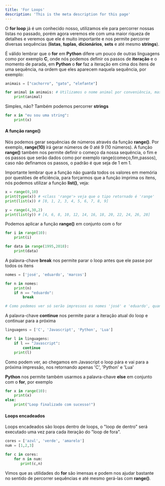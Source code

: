 ```yaml
---
title: 'For Loops'
description: 'This is the meta description for this page'
---
```


O **for loop** já é um conhecido nosso, utilizamos ele para percorrer nossas listas no passado, porém agora veremos ele com uma maior riqueza de detalhes e veremos que ele é muito importante e nos permite percorrer diversas sequências (**listas**, **tuplas**, **dicionários**, **sets** e até mesmo **strings**).

É válido lembrar que o **for** em **Python** difere um pouco de outras linguagens como por exemplo **C**, onde nós
podemos definir os passos de **iteração** e o momento de parada, em **Python** o **for** faz a iteração em cima dos itens de uma sequência, na ordem que eles aparecem naquela sequência, por exemplo:

```python
animais = ["cachorro", "gato", "elefante"]

for animal in animais: # Utilizamos o nome animal por conveniência, mas você poderia dar o nome que desejar
    print(animal)
```

Simples, não? Também podemos percorrer **strings**

```python
for x in "eu sou uma string":
    print(x)
```

#### A função **range()**

Nós podemos gerar sequências de números através da função **range()**. Por exemplo, **range(10)** irá gerar números de 0 até 9 (10 números). A função **range()** também nos permite definir o começo da nossa sequência, o fim e os passos que serão dados como por exemplo range(começo,fim,passos), caso não definamos os passos, o padrão é que seja de 1 em 1. 

Importante lembrar que a função não guarda todos os valores em memória por questões de eficiência, para forçarmos que a função imprima os itens, nós podemos utilizar a função **list()**, veja:

```python
x = range(0,10)
print(type(x)) # <class 'range'> veja que o tipo retornado é 'range'
print(list(x)) # [0, 1, 2, 3, 4, 5, 6, 7, 8, 9]

y = range(4,30,2)
print(list(y)) # [4, 6, 8, 10, 12, 14, 16, 18, 20, 22, 24, 26, 28]
```

Podemos aplicar a função **range()** em conjunto com o for

```python
for i in range(10):
    print(i)

for data in range(1995,2018):
    print(data)
```

A palavra-chave **break** nos permite parar o loop antes que ele passe por todos os itens

```python
nomes = ['josé', 'eduardo', 'marcos']

for n in nomes:
    print(n)
    if n == "eduardo":
        break

# Como podemos ver só serão impressos os nomes 'josé' e 'eduardo', quando n tiver o valor de eduardo o loop irá parar e não será capaz de imprimir o nome 'marcos'
```

A palavra-chave **continue** nos permite parar a iteração atual do loop e continuar para a próxima

```python
linguagens = ['C', 'Javascript', 'Python', 'Lua']

for l in linguagens:
    if l == "Javascript":
        continue
    print(l)
```

Como podem ver, ao chegamos em Javascript o loop pára e vai para a próxima impressão, nos retornando apenas 'C', 'Python' e 'Lua'

**Python** nos permite também usarmos a palavra-chave **else** em conjunto com o **for**, por exemplo

```python
for x in range(10):
    print(x)
else:
    print("Loop finalizado com sucesso!")
```

#### Loops encadeados

Loops encadeados são loops dentro de loops, o "loop de dentro" será executado uma vez para cada iteração do "loop de fora".

```python
cores = ['azul', 'verde', 'amarelo']
num = [1,2,3]

for c in cores:
    for n in num:
       print(c,n)
```

Vimos que as utilidades do **for** são imensas e podem nos ajudar bastante no sentido de percorrer sequências e até mesmo gerá-las com **range()**.